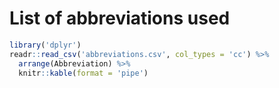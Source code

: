 \newpage

# List of abbreviations used {#abbreviations}

```r
library('dplyr')
readr::read_csv('abbreviations.csv', col_types = 'cc') %>%
  arrange(Abbreviation) %>%
  knitr::kable(format = 'pipe')
```
